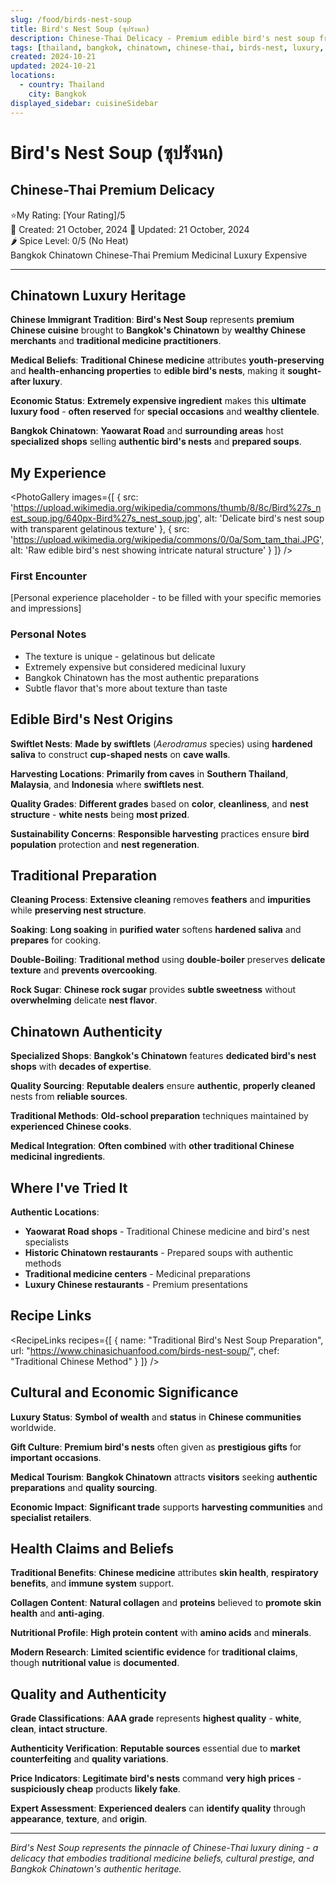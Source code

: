```yaml
---
slug: /food/birds-nest-soup
title: Bird's Nest Soup (ซุปรังนก)
description: Chinese-Thai Delicacy - Premium edible bird's nest soup from Bangkok Chinatown
tags: [thailand, bangkok, chinatown, chinese-thai, birds-nest, luxury, medicinal, soup, premium, expensive, collagen]
created: 2024-10-21
updated: 2024-10-21
locations:
  - country: Thailand
    city: Bangkok
displayed_sidebar: cuisineSidebar
---
```



# Bird's Nest Soup (ซุปรังนก)
## Chinese-Thai Premium Delicacy

<div className="food-rating">
  <span className="star">⭐</span>My Rating: [Your Rating]/5
</div>

<div className="food-metadata">
  <span className="food-date">📅 Created: 21 October, 2024</span>
  <span className="food-date">🔄 Updated: 21 October, 2024</span>
</div>


<div className="spice-level">
  🌶️ Spice Level: 0/5 (No Heat)
</div>


<div className="food-tags">
  <span className="food-tag">Bangkok Chinatown</span>
  <span className="food-tag">Chinese-Thai</span>
  <span className="food-tag">Premium</span>
  <span className="food-tag">Medicinal</span>
  <span className="food-tag">Luxury</span>
  <span className="food-tag">Expensive</span>
</div>


---

## Chinatown Luxury Heritage

**Chinese Immigrant Tradition**: **Bird's Nest Soup** represents **premium Chinese cuisine** brought to **Bangkok's Chinatown** by **wealthy Chinese merchants** and **traditional medicine practitioners**.

**Medical Beliefs**: **Traditional Chinese medicine** attributes **youth-preserving** and **health-enhancing properties** to **edible bird's nests**, making it **sought-after luxury**.

**Economic Status**: **Extremely expensive ingredient** makes this **ultimate luxury food** - **often reserved** for **special occasions** and **wealthy clientele**.

**Bangkok Chinatown**: **Yaowarat Road** and **surrounding areas** host **specialized shops** selling **authentic bird's nests** and **prepared soups**.

## My Experience

<PhotoGallery
  images={[
    { src: 'https://upload.wikimedia.org/wikipedia/commons/thumb/8/8c/Bird%27s_nest_soup.jpg/640px-Bird%27s_nest_soup.jpg', alt: 'Delicate bird\'s nest soup with transparent gelatinous texture' },
    { src: 'https://upload.wikimedia.org/wikipedia/commons/0/0a/Som_tam_thai.JPG', alt: 'Raw edible bird\'s nest showing intricate natural structure' }
  ]}
/>

### First Encounter
[Personal experience placeholder - to be filled with your specific memories and impressions]

### Personal Notes
- The texture is unique - gelatinous but delicate
- Extremely expensive but considered medicinal luxury
- Bangkok Chinatown has the most authentic preparations
- Subtle flavor that's more about texture than taste

## Edible Bird's Nest Origins

**Swiftlet Nests**: **Made by swiftlets** (*Aerodramus* species) using **hardened saliva** to construct **cup-shaped nests** on **cave walls**.

**Harvesting Locations**: **Primarily from caves** in **Southern Thailand**, **Malaysia**, and **Indonesia** where **swiftlets nest**.

**Quality Grades**: **Different grades** based on **color**, **cleanliness**, and **nest structure** - **white nests** being **most prized**.

**Sustainability Concerns**: **Responsible harvesting** practices ensure **bird population** protection and **nest regeneration**.

## Traditional Preparation

**Cleaning Process**: **Extensive cleaning** removes **feathers** and **impurities** while **preserving nest structure**.

**Soaking**: **Long soaking** in **purified water** softens **hardened saliva** and **prepares** for cooking.

**Double-Boiling**: **Traditional method** using **double-boiler** preserves **delicate texture** and **prevents overcooking**.

**Rock Sugar**: **Chinese rock sugar** provides **subtle sweetness** without **overwhelming** delicate **nest flavor**.

## Chinatown Authenticity

**Specialized Shops**: **Bangkok's Chinatown** features **dedicated bird's nest shops** with **decades of expertise**.

**Quality Sourcing**: **Reputable dealers** ensure **authentic**, **properly cleaned** nests from **reliable sources**.

**Traditional Methods**: **Old-school preparation** techniques maintained by **experienced Chinese cooks**.

**Medical Integration**: **Often combined** with **other traditional Chinese medicinal ingredients**.

## Where I've Tried It

<MapEmbed
  location="Bangkok Chinatown (Yaowarat)"
  description="Traditional Chinese medicine shops and restaurants in Thailand's historic Chinatown"
/>

**Authentic Locations**:
- **Yaowarat Road shops** - Traditional Chinese medicine and bird's nest specialists
- **Historic Chinatown restaurants** - Prepared soups with authentic methods
- **Traditional medicine centers** - Medicinal preparations
- **Luxury Chinese restaurants** - Premium presentations

## Recipe Links

<RecipeLinks
  recipes={[
    {
      name: "Traditional Bird's Nest Soup Preparation",
      url: "https://www.chinasichuanfood.com/birds-nest-soup/",
      chef: "Traditional Chinese Method"
    }
  ]}
/>

## Cultural and Economic Significance

**Luxury Status**: **Symbol of wealth** and **status** in **Chinese communities** worldwide.

**Gift Culture**: **Premium bird's nests** often given as **prestigious gifts** for **important occasions**.

**Medical Tourism**: **Bangkok Chinatown** attracts **visitors** seeking **authentic preparations** and **quality sourcing**.

**Economic Impact**: **Significant trade** supports **harvesting communities** and **specialist retailers**.

## Health Claims and Beliefs

**Traditional Benefits**: **Chinese medicine** attributes **skin health**, **respiratory benefits**, and **immune system** support.

**Collagen Content**: **Natural collagen** and **proteins** believed to **promote skin health** and **anti-aging**.

**Nutritional Profile**: **High protein content** with **amino acids** and **minerals**.

**Modern Research**: **Limited scientific evidence** for **traditional claims**, though **nutritional value** is **documented**.

## Quality and Authenticity

**Grade Classifications**: **AAA grade** represents **highest quality** - **white**, **clean**, **intact structure**.

**Authenticity Verification**: **Reputable sources** essential due to **market counterfeiting** and **quality variations**.

**Price Indicators**: **Legitimate bird's nests** command **very high prices** - **suspiciously cheap** products **likely fake**.

**Expert Assessment**: **Experienced dealers** can **identify quality** through **appearance**, **texture**, and **origin**.

---

*Bird's Nest Soup represents the pinnacle of Chinese-Thai luxury dining - a delicacy that embodies traditional medicine beliefs, cultural prestige, and Bangkok Chinatown's authentic heritage.*